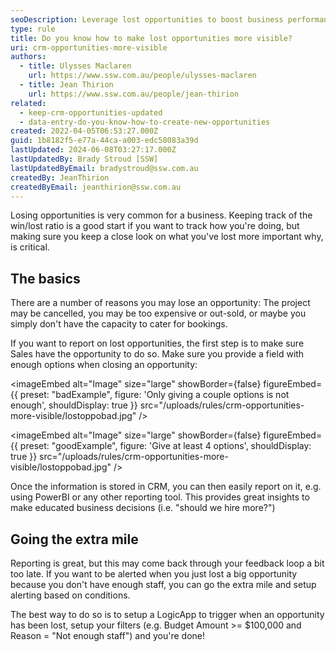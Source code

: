 ```yaml
---
seoDescription: Leverage lost opportunities to boost business performance by setting up a CRM system with customizable loss reasons and reporting capabilities.
type: rule
title: Do you know how to make lost opportunities more visible?
uri: crm-opportunities-more-visible
authors:
  - title: Ulysses Maclaren
    url: https://www.ssw.com.au/people/ulysses-maclaren
  - title: Jean Thirion
    url: https://www.ssw.com.au/people/jean-thirion
related:
  - keep-crm-opportunities-updated
  - data-entry-do-you-know-how-to-create-new-opportunities
created: 2022-04-05T06:53:27.000Z
guid: 1b8182f5-e77a-44ca-a003-edc58083a39d
lastUpdated: 2024-06-08T03:27:17.000Z
lastUpdatedBy: Brady Stroud [SSW]
lastUpdatedByEmail: bradystroud@ssw.com.au
createdBy: JeanThirion
createdByEmail: jeanthirion@ssw.com.au
---
```


Losing opportunities is very common for a business. Keeping track of the win/lost ratio is a good start if you want to track how you're doing, but making sure you keep a close look on what you've lost more important why, is critical.
## The basics

There are a number of reasons you may lose an opportunity: The project may be cancelled, you may be too expensive or out-sold, or maybe you simply don't have the capacity to cater for bookings.

If you want to report on lost opportunities, the first step is to make sure Sales have the opportunity to do so. Make sure you provide a field with enough options when closing an opportunity:

<imageEmbed
  alt="Image"
  size="large"
  showBorder={false}
  figureEmbed={{
    preset: "badExample",
    figure: 'Only giving a couple options is not enough',
    shouldDisplay: true
  }}
  src="/uploads/rules/crm-opportunities-more-visible/lostoppobad.jpg"
/>

<imageEmbed
  alt="Image"
  size="large"
  showBorder={false}
  figureEmbed={{
    preset: "goodExample",
    figure: 'Give at least 4 options',
    shouldDisplay: true
  }}
  src="/uploads/rules/crm-opportunities-more-visible/lostoppobad.jpg"
/>

Once the information is stored in CRM, you can then easily report on it, e.g. using PowerBI or any other reporting tool. This provides great insights to make educated business decisions (i.e. "should we hire more?")

## Going the extra mile

Reporting is great, but this may come back through your feedback loop a bit too late. If you want to be alerted when you just lost a big opportunity because you don't have enough staff, you can go the extra mile and setup alerting based on conditions.

The best way to do so is to setup a LogicApp to trigger when an opportunity has been lost, setup your filters (e.g. Budget Amount >= $100,000 and Reason = "Not enough staff") and you're done!
